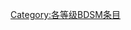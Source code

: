 {{catmore1|[[Wikipedia:BDSM专题|Wikipedia:BDSM专题]]}}
{{Articles by Quality| topic=BDSM|project=BDSM|format=toc}}
{{emptycat}}

[[Category:各等级BDSM条目|Category:各等级BDSM条目]]